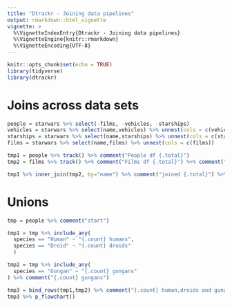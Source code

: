 ```yaml
---
title: "Dtrackr - Joining data pipelines"
output: rmarkdown::html_vignette
vignette: >
  %\VignetteIndexEntry{Dtrackr - Joining data pipelines}
  %\VignetteEngine{knitr::rmarkdown}
  %\VignetteEncoding{UTF-8}
---
```


```r
knitr::opts_chunk$set(echo = TRUE)
library(tidyverse)
library(dtrackr)
```

# Joins across data sets

```r



people = starwars %>% select(-films, -vehicles, -starships)
vehicles = starwars %>% select(name,vehicles) %>% unnest(cols = c(vehicles))
starships = starwars %>% select(name,starships) %>% unnest(cols = c(starships))
films = starwars %>% select(name,films) %>% unnest(cols = c(films))

tmp1 = people %>% track() %>% comment("People df {.total}")
tmp2 = films %>% track() %>% comment("Films df {.total}") %>% comment("a test comment")

tmp1 %>% inner_join(tmp2, by="name") %>% comment("joined {.total}") %>% flowchart()
```

# Unions

```r

tmp = people %>% comment("start")

tmp1 = tmp %>% include_any(
  species == "Human" ~ "{.count} humans",
  species == "Droid" ~ "{.count} droids"
  )

tmp2 = tmp %>% include_any(
  species == "Gungan" ~ "{.count} gungans"
) %>% comment("{.count} gungans")

tmp3 = bind_rows(tmp1,tmp2) %>% comment("{.count} human,droids and gungans") 
tmp3 %>% p_flowchart()

```



